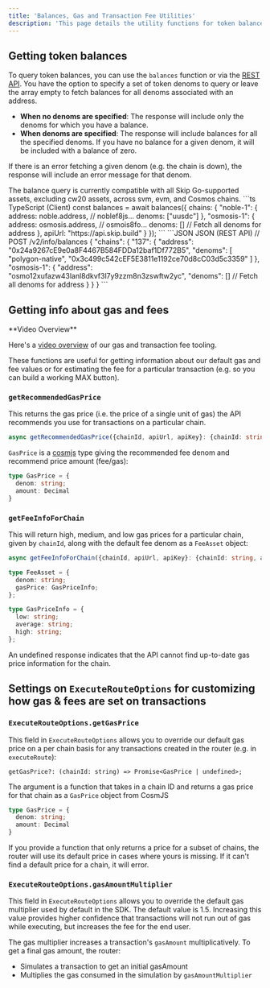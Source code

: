 ```yaml
---
title: 'Balances, Gas and Transaction Fee Utilities'
description: 'This page details the utility functions for token balances, gas calculations, and transaction fees in Skip Go.'
---
```


## Getting token balances

To query token balances, you can use the `balances` function or via the [REST API](https://docs.skip.build/go/api-reference/prod/info/post-v2infobalances). You have the option to specify a set of token denoms to query or leave the array empty to fetch balances for all denoms associated with an address.

- **When no denoms are specified**: The response will include only the denoms for which you have a balance.
- **When denoms are specified**: The response will include balances for all the specified denoms. If you have no balance for a given denom, it will be included with a balance of zero.

If there is an error fetching a given denom (e.g. the chain is down), the response will include an error message for that denom.

<Warning>
The balance query is currently compatible with all Skip Go-supported assets, excluding cw20 assets, across svm, evm, and Cosmos chains.
</Warning>

<CodeGroup>
```ts TypeScript (Client)
const balances = await balances({
  chains: {
  "noble-1": {
    address: noble.address, // noblef8js...
    denoms: ["uusdc"]
  },
  "osmosis-1": {
    address: osmosis.address, // osmois8fo...
    denoms: [] // Fetch all denoms for address
  },
  apiUrl: "https://api.skip.build"
}
});
```
```JSON JSON (REST API)
// POST /v2/info/balances
{
  "chains": {
    "137": {
      "address": "0x24a9267cE9e0a8F4467B584FDDa12baf1Df772B5",
      "denoms": [
        "polygon-native",
        "0x3c499c542cEF5E3811e1192ce70d8cC03d5c3359"
      ]
    },
    "osmosis-1": {
      "address": "osmo12xufazw43lanl8dkvf3l7y9zzm8n3zswftw2yc",
      "denoms": [] // Fetch all denoms for address
    }
  }
}
```

</CodeGroup>

## Getting info about gas and fees

 <Info>
 **Video Overview**

Here's a [video overview](https://www.loom.com/share/063e96e126d2422bb621b5b0ecf9be2c) of our gas and transaction fee tooling.

</Info>

These functions are useful for getting information about our default gas and fee values or for estimating the fee for a particular transaction (e.g. so you can build a working MAX button).

### `getRecommendedGasPrice`

This returns the gas price (i.e. the price of a single unit of gas) the API recommends you use for transactions on a particular chain.

```ts
async getRecommendedGasPrice({chainId, apiUrl, apiKey}: {chainId: string, apiUrl?:string, apiKey?: string}) -> GasPrice
```

`GasPrice` is a [cosmjs](https://cosmos.github.io/cosmjs/latest/stargate/classes/GasPrice.html) type giving the recommended fee denom and recommend price amount (fee/gas):

```ts
type GasPrice = {
  denom: string;
  amount: Decimal
}
```

### `getFeeInfoForChain`

This will return high, medium, and low gas prices for a particular chain, given by `chainId`, along with the default fee denom as a `FeeAsset` object:

```ts
async getFeeInfoForChain({chainId, apiUrl, apiKey}: {chainId: string, apiUrl?:string, apiKey?: string}) -> FeeAsset
```

```ts
type FeeAsset = {
  denom: string;
  gasPrice: GasPriceInfo;
};

type GasPriceInfo = {
  low: string;
  average: string;
  high: string;
};
```

An undefined response indicates that the API cannot find up-to-date gas price information for the chain.

## Settings on `ExecuteRouteOptions` for customizing how gas & fees are set on transactions

### `ExecuteRouteOptions.getGasPrice`

This field in `ExecuteRouteOptions` allows you to override our default gas price on a per chain basis for any transactions created in the router (e.g. in `executeRoute`):

`getGasPrice?: (chainId: string) => Promise<GasPrice | undefined>;`

The argument is a function that takes in a chain ID and returns a gas price for that chain as a `GasPrice` object from CosmJS

```ts
type GasPrice = {
  denom: string;
  amount: Decimal
}
```

If you provide a function that only returns a price for a subset of chains, the router will use its default price in cases where yours is missing. If it can't find a default price for a chain, it will error.

### `ExecuteRouteOptions.gasAmountMultiplier`

This field in `ExecuteRouteOptions` allows you to override the default gas multiplier used by default in the SDK. The default value is 1.5. Increasing this value provides higher confidence that transactions will not run out of gas while executing, but increases the fee for the end user.

The gas multiplier increases a transaction's `gasAmount` multiplicatively. To get a final gas amount, the router:

- Simulates a transaction to get an initial gasAmount
- Multiplies the gas consumed in the simulation by `gasAmountMultiplier`
